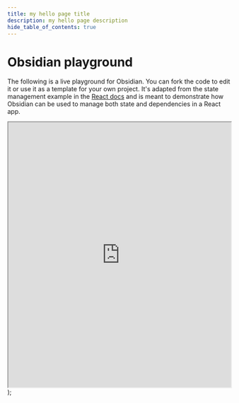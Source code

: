 ```yaml
---
title: my hello page title
description: my hello page description
hide_table_of_contents: true
---
```


# Obsidian playground

The following is a live playground for Obsidian. You can fork the code to edit it or use it as a template for your own project.
It's adapted from the state management example in the [React docs](https://react.dev/learn/scaling-up-with-reducer-and-context) and is meant to demonstrate how Obsidian can be used to manage both state and dependencies in a React app.

  <iframe
    style={{border: "1px solid rgba(0, 0, 0, 0.1)", borderRadius: "2px"}}
    width="100%"
    height="600"
    src="https://codesandbox.io/p/sandbox/obsidian-task-list-c16w8r?file=/src/App.tsx:,C11&embed=1&hidenavigation=1"
    allowfullscreen></iframe>
);

<Playground />
